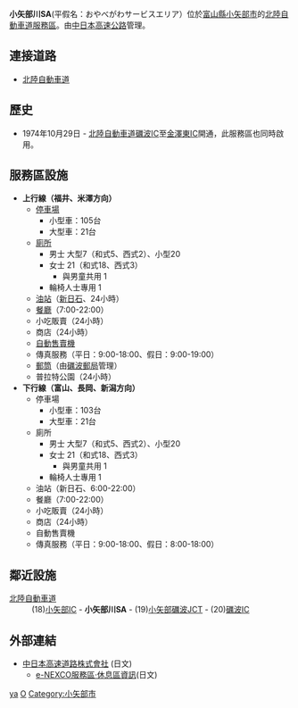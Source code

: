 {{日本公路設施
|設施名稱 = 小矢部川SA
|色 = 
|圖像 = 
|pxl = 
|圖像簡介 = 
|公路名稱1 = [[北陸自動車道|北陸自動車道]]
|IC編號1 = 
|收費站編號1 = 
|記號1 = 小矢部川
|起點1 = [[米原JCT|米原JCT]]
|距離1 = 200.1
|上一設施1 = [[小矢部IC|小矢部IC]]
|上一設施距離1 = 2.1
|下一設施1 = [[小矢部礪波JCT|小矢部礪波JCT]]
|下一設施距離1 = 3.4
|連接道路 =
|啟用日期 = 1974年10月29日
|停用日期 = 
|流量 = 
|智能IC = 
|上行營業時間 = 24小時
|上行油站 = [[新日石|ENEOS]]
|上行油站營業時間 = 24小時
|下行營業時間 = 24小時
|下行油站 = ENEOS
|下行油站營業時間 = 6:00-22:00
|郵政編碼 = 932-0128
|所在地 = [[富山縣|富山縣]][[小矢部市|小矢部市]]戶久
|坐標 = {{coord|36|37|36.29|N|136|52|21.94|E}}
|備註 = 
}}
'''小矢部川SA'''(平假名：おやべがわサービスエリア）位於[[富山縣|富山縣]][[小矢部市|小矢部市]]的[[北陸自動車道|北陸自動車道]][[服务区_(公路)|服務區]]。由[[中日本高速公路|中日本高速公路]]管理。

== 連接道路 ==
* [[北陸自動車道|北陸自動車道]]

== 歷史 ==
* 1974年10月29日 - [[北陸自動車道|北陸自動車道]][[礪波IC|礪波IC]]至[[金澤東IC|金澤東IC]]開通，此服務區也同時啟用。

== 服務區設施 ==
*'''上行線（福井、米澤方向）'''
**[[停車場|停車場]]
***小型車：105台
***大型車：21台
**[[廁所|廁所]]
***男士 大型7（和式5、西式2）、小型20
***女士 21（和式18、西式3）
****與男童共用 1
***輪椅人士專用 1
**[[油站|油站]]（[[新日石|新日石]]、24小時）
**[[餐廳|餐廳]]（7:00-22:00）
**小吃販賣（24小時）
**商店（24小時）
**[[自動售賣機|自動售賣機]]
**傳真服務（平日：9:00-18:00、假日：9:00-19:00）
**[[郵筒|郵筒]]（由[[礪波郵局|礪波郵局]]管理）
**普拉特公園（24小時）
*'''下行線（富山、長岡、新潟方向）'''
**停車場
***小型車：103台
***大型車：21台
**廁所
***男士 大型7（和式5、西式2）、小型20
***女士 21（和式18、西式3）
****與男童共用 1
***輪椅人士專用 1
**油站（新日石、6:00-22:00）
**餐廳（7:00-22:00）
**小吃販賣（24小時）
**商店（24小時）
**自動售賣機
**傳真服務（平日：9:00-18:00、假日：8:00-18:00）

== 鄰近設施 ==
; [[北陸自動車道|北陸自動車道]]
: (18)[[小矢部IC|小矢部IC]] - '''小矢部川SA''' - (19)[[小矢部礪波JCT|小矢部礪波JCT]] - (20)[[礪波IC|礪波IC]]

== 外部連結 ==
*[http://www.c-nexco.co.jp/ 中日本高速道路株式會社] {{Wayback|url=http://www.c-nexco.co.jp/ |date=20160305223033 }}(日文)
**[https://web.archive.org/web/20101130163046/http://www.driveplaza.com/dp/SapaTop e-NEXCO服務區‧休息區資訊](日文)

{{北陸自動車道}}
[[Category:日本服務區與休息區_O|ya]]
[[Category:富山縣服務區與休息區|O]]
[[Category:小矢部市|Category:小矢部市]]